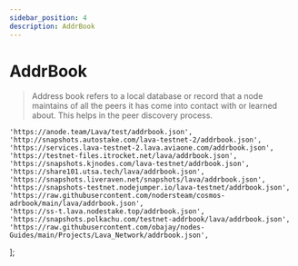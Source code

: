 ```yaml
---
sidebar_position: 4
description: AddrBook
---
```


# AddrBook

> Address book refers to a local database or record that a node maintains of all the peers it has come into contact with or learned about. This helps in the peer discovery process.



	'https://anode.team/Lava/test/addrbook.json',
	'http://snapshots.autostake.com/lava-testnet-2/addrbook.json',
	'https://services.lava-testnet-2.lava.aviaone.com/addrbook.json',
	'https://testnet-files.itrocket.net/lava/addrbook.json',
	'https://snapshots.kjnodes.com/lava-testnet/addrbook.json',
	'https://share101.utsa.tech/lava/addrbook.json',
  	'https://snapshots.liveraven.net/snapshots/lava/addrbook.json',
 	'https://snapshots-testnet.nodejumper.io/lava-testnet/addrbook.json',
	'https://raw.githubusercontent.com/nodersteam/cosmos-adrbook/main/lava/addrbook.json',
 	'https://ss-t.lava.nodestake.top/addrbook.json',
 	'https://snapshots.polkachu.com/testnet-addrbook/lava/addrbook.json',
	'https://raw.githubusercontent.com/obajay/nodes-Guides/main/Projects/Lava_Network/addrbook.json',
];



<SelectPaste endpoints={endpoints} codeTemplate={addrBook} home={home} binary={binary} tip="Click on any endpoint to paste it into the code block." />
